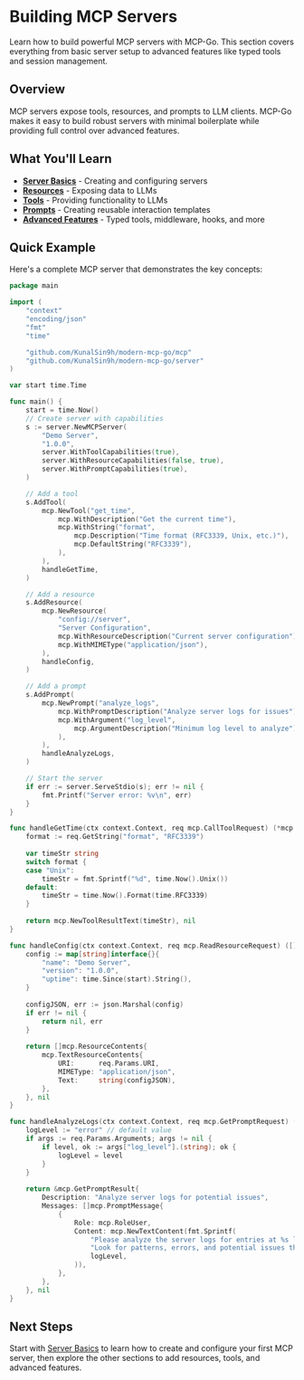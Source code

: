 # Building MCP Servers

Learn how to build powerful MCP servers with MCP-Go. This section covers everything from basic server setup to advanced features like typed tools and session management.

## Overview

MCP servers expose tools, resources, and prompts to LLM clients. MCP-Go makes it easy to build robust servers with minimal boilerplate while providing full control over advanced features.

## What You'll Learn

- **[Server Basics](/servers/basics)** - Creating and configuring servers
- **[Resources](/servers/resources)** - Exposing data to LLMs
- **[Tools](/servers/tools)** - Providing functionality to LLMs
- **[Prompts](/servers/prompts)** - Creating reusable interaction templates
- **[Advanced Features](/servers/advanced)** - Typed tools, middleware, hooks, and more

## Quick Example

Here's a complete MCP server that demonstrates the key concepts:

```go
package main

import (
    "context"
    "encoding/json"
    "fmt"
    "time"

    "github.com/KunalSin9h/modern-mcp-go/mcp"
    "github.com/KunalSin9h/modern-mcp-go/server"
)

var start time.Time

func main() {
    start = time.Now()
    // Create server with capabilities
    s := server.NewMCPServer(
        "Demo Server",
        "1.0.0",
        server.WithToolCapabilities(true),
        server.WithResourceCapabilities(false, true),
        server.WithPromptCapabilities(true),
    )

    // Add a tool
    s.AddTool(
        mcp.NewTool("get_time",
            mcp.WithDescription("Get the current time"),
            mcp.WithString("format", 
                mcp.Description("Time format (RFC3339, Unix, etc.)"),
                mcp.DefaultString("RFC3339"),
            ),
        ),
        handleGetTime,
    )

    // Add a resource
    s.AddResource(
        mcp.NewResource(
            "config://server",
            "Server Configuration",
            mcp.WithResourceDescription("Current server configuration"),
            mcp.WithMIMEType("application/json"),
        ),
        handleConfig,
    )

    // Add a prompt
    s.AddPrompt(
        mcp.NewPrompt("analyze_logs",
            mcp.WithPromptDescription("Analyze server logs for issues"),
            mcp.WithArgument("log_level",
                mcp.ArgumentDescription("Minimum log level to analyze"),
            ),
        ),
        handleAnalyzeLogs,
    )

    // Start the server
    if err := server.ServeStdio(s); err != nil {
        fmt.Printf("Server error: %v\n", err)
    }
}

func handleGetTime(ctx context.Context, req mcp.CallToolRequest) (*mcp.CallToolResult, error) {
    format := req.GetString("format", "RFC3339")
    
    var timeStr string
    switch format {
    case "Unix":
        timeStr = fmt.Sprintf("%d", time.Now().Unix())
    default:
        timeStr = time.Now().Format(time.RFC3339)
    }
    
    return mcp.NewToolResultText(timeStr), nil
}

func handleConfig(ctx context.Context, req mcp.ReadResourceRequest) ([]mcp.ResourceContents, error) {
    config := map[string]interface{}{
        "name": "Demo Server",
        "version": "1.0.0",
        "uptime": time.Since(start).String(),
    }
    
    configJSON, err := json.Marshal(config)
    if err != nil {
        return nil, err
    }
    
    return []mcp.ResourceContents{
        mcp.TextResourceContents{
            URI:      req.Params.URI,
            MIMEType: "application/json",
            Text:     string(configJSON),
        },
    }, nil
}

func handleAnalyzeLogs(ctx context.Context, req mcp.GetPromptRequest) (*mcp.GetPromptResult, error) {
    logLevel := "error" // default value
    if args := req.Params.Arguments; args != nil {
        if level, ok := args["log_level"].(string); ok {
            logLevel = level
        }
    }
    
    return &mcp.GetPromptResult{
        Description: "Analyze server logs for potential issues",
        Messages: []mcp.PromptMessage{
            {
                Role: mcp.RoleUser,
                Content: mcp.NewTextContent(fmt.Sprintf(
                    "Please analyze the server logs for entries at %s level or higher. "+
                    "Look for patterns, errors, and potential issues that need attention.",
                    logLevel,
                )),
            },
        },
    }, nil
}
```

## Next Steps

Start with [Server Basics](/servers/basics) to learn how to create and configure your first MCP server, then explore the other sections to add resources, tools, and advanced features.